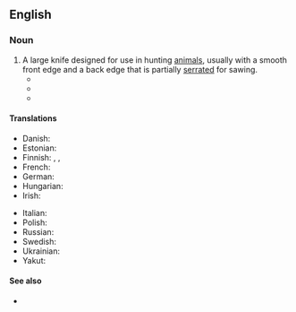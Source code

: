 ==English==

===Noun===
{{wikipedia}}
{{en-noun|hunting knives}}

# A large knife designed for use in hunting [[animal]]s, usually with a smooth front edge and a back edge that is partially [[serrated]] for sawing.
#* {{quote-book|1=en|year=1887|author=H. Rider Haggard|authorlink=H. Rider Haggard|title=She: A History of Adventure|url=http://www.gutenberg.org/files/3155/3155-0.txt|passage=I had hacked at the head of one man with my '''hunting-knife''', which was almost as big and heavy as a short sword, with such vigour, that the sharp steel had split his skull down to the eyes, and was held so fast by it that as he suddenly fell sideways the knife was twisted right out of my hand.}}
#* {{RQ:Burroughs Tarzan of the Apes|6|passage=Among other things he found a sharp '''hunting knife''', on the keen blade of which he immediately proceeded to cut his finger. Undaunted he continued his experiments, finding that he could hack and hew splinters of wood from the table and chairs with this new toy.}}
#* {{RQ:Burroughs Land That Time Forgot|IX|passage=I had had to discard my rifle before I commenced the rapid descent of the cliff, so that now I was armed only with a '''hunting knife''', and this I whipped from its scabbard as Kho leaped toward me.}}

====Translations====
{{trans-top|knife}}
* Danish: {{t|da|jagtkniv|c}}
* Estonian: {{t|et|jahinuga}}
* Finnish: {{t|fi|metsästysveitsi}}, {{t|fi|metsästyspuukko}}, {{t+|fi|puukko}}
* French: {{t+|fr|couteau de chasse|m}}
* German: {{t+|de|Jagdmesser|n}}
* Hungarian: {{t+|hu|vadászkés}}
* Irish: {{t|ga|scian sealgaire|f}}
{{trans-mid}}
* Italian: {{t|it|coltello da caccia|m}}
* Polish: {{t|pl|nóż myśliwski|m}}
* Russian: {{t|ru|охо́тничий нож|m}}
* Swedish: {{t+|sv|jaktkniv|c}}
* Ukrainian: {{t|uk|мисли́вський ніж|m}}
* Yakut: {{t|sah|булт быһаҕа|sc=Cyrl}}
{{trans-bottom}}

====See also====
* {{l|en|Bowie knife}}

{{C|en|Hunting|Knives}}